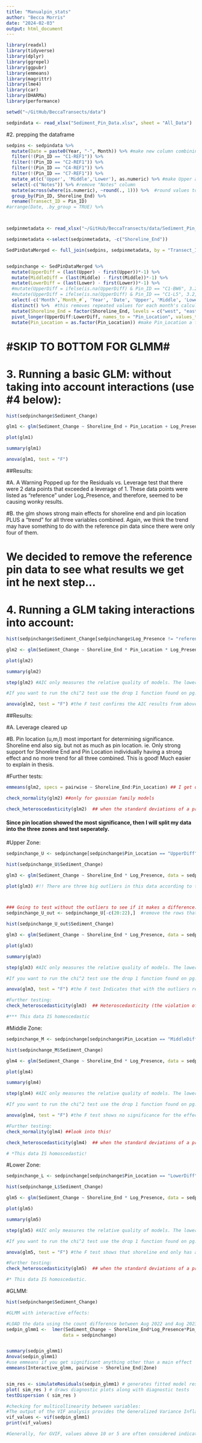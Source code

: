 ```yaml
---
title: "Manualpin_stats"
author: "Becca Morris"
date: "2024-02-03"
output: html_document
---
```


```r
library(readxl)
library(tidyverse)
library(dplyr)
library(ggrepel)
library(ggpubr)
library(emmeans)
library(magrittr)
library(lme4)
library(car)
library(DHARMa)
library(performance)

setwd("~/GitHub/BeccaTransects/data")

sedpindata <- read_xlsx("Sediment_Pin_Data.xlsx", sheet = "All_Data")
```


#2. prepping the dataframe
```r
sedpins <- sedpindata %>% 
  mutate(Date = paste0(Year, "-", Month)) %>% #make new column combining year and month into date
  filter(!(Pin_ID == "C1-REF1")) %>% 
  filter(!(Pin_ID == "C2-REF1")) %>% 
  filter(!(Pin_ID == "C4-REF1")) %>% 
  filter(!(Pin_ID == "C7-REF1")) %>% 
  mutate_at(c('Upper', 'Middle','Lower'), as.numeric) %>% #make Upper and Middle columns numeric (have NA's)
  select(-c("Notes")) %>% #remove "Notes" column
  mutate(across(where(is.numeric), ~round(., 1))) %>%  #round values to one decimal point
  group_by(Pin_ID, Shoreline_End) %>% 
  rename(Transect_ID = Pin_ID)
#arrange(Date, .by_group = TRUE) %>% 



sedpinmetadata <- read_xlsx("~/GitHub/BeccaTransects/data/Sediment_Pin_Data.xlsx", sheet = "Metadata")

sedpinmetadata <-select(sedpinmetadata, -c("Shoreline_End"))

SedPinDataMerged <- full_join(sedpins, sedpinmetadata, by = "Transect_ID")


sedpinchange <- SedPinDataMerged %>%   
  mutate(UpperDiff = (last(Upper) - first(Upper))*-1) %>% 
  mutate(MiddleDiff = (last(Middle) - first(Middle))*-1) %>% 
  mutate(LowerDiff = (last(Lower) - first(Lower))*-1) %>% 
  #mutate(UpperDiff = ifelse(is.na(UpperDiff) & Pin_ID == "C1-BW6", 3.2, UpperDiff)) %>% 
  #mutate(UpperDiff = ifelse(is.na(UpperDiff) & Pin_ID == "C1-L5", 3.2, UpperDiff)) %>%
  select(-c('Month',`Month_#`, 'Year', 'Date', 'Upper', 'Middle', 'Lower')) %>% #remove all unnecessary columns
  distinct() %>%  #this removes repeated values for each month's calculation
  mutate(Shoreline_End = factor(Shoreline_End, levels = c("west", "east"))) %>%
  pivot_longer(UpperDiff:LowerDiff, names_to = "Pin_Location", values_to = "Sediment_Change") %>% 
  mutate(Pin_Location = as.factor(Pin_Location)) #make Pin_Location a factor
```


# #SKIP TO BOTTOM FOR GLMM# #




# 3. Running a basic GLM: without taking into account interactions (use #4 below):
```r
hist(sedpinchange$Sediment_Change)

glm1 <- glm(Sediment_Change ~ Shoreline_End + Pin_Location + Log_Presence, data = sedpinchange, family = 'gaussian')

plot(glm1)

summary(glm1)

anova(glm1, test = "F")
```
##Results: 

#A. A Warning Popped up for the Residuals vs. Leverage test that there were 2 data points that exceeded a leverage of 1. These data points were listed as "reference" under Log_Presence, and therefore, seemed to be causing wonky results.

#B. the glm shows strong main effects for shoreline end and pin location PLUS a "trend" for all three variables combined. Again, we think the trend may have something to do with the reference pin data since there were only four of them.

# We decided to remove the reference pin data to see what results we get int he next step...


# 4. Running a GLM taking interactions into account:
```r
hist(sedpinchange$Sediment_Change[sedpinchange$Log_Presence != "reference"])

glm2 <- glm(Sediment_Change ~ Shoreline_End * Pin_Location * Log_Presence, data = sedpinchange[sedpinchange$Log_Presence != "reference",], family = 'gaussian')

plot(glm2)

summary(glm2)

step(glm2) #AIC only measures the relative quality of models. The lower the AIC value the better, but only if the precision of your answer is not of the utmost importance. These AIC results suggest that shoreline and pin location have the biggest effect.

#If you want to run the chi^2 test use the drop 1 function found on pg. 222 of "Mixed Effect Models..."

anova(glm2, test = "F") #the F test confirms the AIC results from above.

```
##Results:

#A. Leverage cleared up

#B. Pin location  (u,m,l) most important for determining significance. Shoreline end also sig. but not as much as pin location. ie. Only strong support for Shoreline End and Pin Location individually having a strong effect and no more trend for all three combined. This is good! Much easier to explain in thesis.


#Further tests:
```r
emmeans(glm2, specs = pairwise ~ Shoreline_End:Pin_Location) ## I get output but I don't know how to interpret it.

check_normality(glm2) ##only for gaussian family models

check_heteroscedasticity(glm2)  ## when the standard deviations of a predicted variable, monitored over different values of an independent variable or as related to prior time periods, are non-constant.
```
#### Since pin location showed the most significance, then I will split my data into the three zones and test seperately.

#Upper Zone:
```r
sedpinchange_U <- sedpinchange[sedpinchange$Pin_Location == "UpperDiff" & !(sedpinchange$Log_Presence == "reference"),]

hist(sedpinchange_U$Sediment_Change)

glm3 <- glm(Sediment_Change ~ Shoreline_End * Log_Presence, data = sedpinchange_U, family = 'gaussian')

plot(glm3) #!! There are three big outliers in this data according to the QQ plots: points 20-22 which are C2-L27, C2-BW27, and C2-L22. Checked field notes with excel spreadsheet and values are correct. 



### Going to test without the outliers to see if it makes a difference:
sedpinchange_U_out <- sedpinchange_U[-c(20:22),]  #remove the rows that contain the outliers

hist(sedpinchange_U_out$Sediment_Change)

glm3 <- glm(Sediment_Change ~ Shoreline_End * Log_Presence, data = sedpinchange_U_out, family = 'gaussian')

plot(glm3)

summary(glm3)

step(glm3) #AIC only measures the relative quality of models. The lower the AIC value the better, but only if the precision of your answer is not of the utmost importance. These AIC results suggest that shoreline  end east and log prosence no log have the biggest effect.

#If you want to run the chi^2 test use the drop 1 function found on pg. 222 of "Mixed Effect Models..."

anova(glm3, test = "F") #the F test Indicates that with the outliers removed, shoreline end has the biggest effect (Pr(>F) = 0.0002549) and log presence has a slight effect (Pr(>F) = 0.224743).  

#Further testing:
check_heteroscedasticity(glm3)  ## Heteroscedasticity (the violation of homoscedasticity) is present when the size of the error term differs across values of an independent variable.  The impact of violating the assumption of homoscedasticity is a matter of degree, increasing as heteroscedasticity increases.The problem that heteroscedasticity presents for regression models is simple.  Recall that ordinary least-squares (OLS) regression seeks to minimize residuals and in turn produce the smallest possible standard errors.  By definition, OLS regression gives equal weight to all observations, but when heteroscedasticity is present, the cases with larger disturbances have more “pull” than other observations.  In this case, weighted least squares regression would be more appropriate, as it down-weights those observations with larger disturbances.

#*** This data IS homescedastic
```

#Middle Zone:
```r
sedpinchange_M <- sedpinchange[sedpinchange$Pin_Location == "MiddleDiff" & !(sedpinchange$Log_Presence == "reference"),]

hist(sedpinchange_M$Sediment_Change)

glm4 <- glm(Sediment_Change ~ Shoreline_End * Log_Presence, data = sedpinchange_M, family = 'gaussian')

plot(glm4)

summary(glm4)

step(glm4) #AIC only measures the relative quality of models. The lower the AIC value the better, but only if the precision of your answer is not of the utmost importance. 

#If you want to run the chi^2 test use the drop 1 function found on pg. 222 of "Mixed Effect Models..."

anova(glm4, test = "F") #the F test shows no significance for the effects of shoreline end, log presence, or a combination of the two. 

#Further testing:
check_normality(glm4) ##look into this!

check_heteroscedasticity(glm4)  ## when the standard deviations of a predicted variable, monitored over different values of an independent variable or as related to prior time periods, are non-constant.

# *This data IS homoscedastic!
```

#Lower Zone:
```r
sedpinchange_L <- sedpinchange[sedpinchange$Pin_Location == "LowerDiff" & !(sedpinchange$Log_Presence == "reference"),]

hist(sedpinchange_L$Sediment_Change)

glm5 <- glm(Sediment_Change ~ Shoreline_End * Log_Presence, data = sedpinchange_L, family = 'gaussian')

plot(glm5)

summary(glm5)

step(glm5) #AIC only measures the relative quality of models. The lower the AIC value the better, but only if the precision of your answer is not of the utmost importance. 

#If you want to run the chi^2 test use the drop 1 function found on pg. 222 of "Mixed Effect Models..."

anova(glm5, test = "F") #the F test shows that shoreline end only has an effect on the results. 

#Further testing:
check_heteroscedasticity(glm5)  ## when the standard deviations of a predicted variable, monitored over different values of an independent variable or as related to prior time periods, are non-constant.

#* This data IS homoscedastic.
```

#GLMM:
```r
hist(sedpinchange$Sediment_Change)

#GLMM with interactive effects:

#LOAD the data using the count difference between Aug 2022 and Aug 2023!
sedpin_glmm1 <-  lmer(Sediment_Change ~ Shoreline_End*Log_Presence*Pin_Location+(1|Transect_ID),
                     data = sedpinchange)


summary(sedpin_glmm1)
Anova(sedpin_glmm1)
#use emmeans if you get significant anything other than a main effect
emmeans(Interactive_glmm, pairwise ~ Shoreline_End|Zone)


sim_res <- simulateResiduals(sedpin_glmm1) # generates fitted model residuals
plot( sim_res ) # draws diagnostic plots along with diagnostic tests
testDispersion ( sim_res )

#checking for multicollinearity between variables:
#The output of the VIF analysis provides the Generalized Variance Inflation Factor (GVIF) for each predictor variable in your model. The GVIF measures the degree of multicollinearity for each predictor variable, taking into account all other predictor variables in the model.
vif_values <- vif(sedpin_glmm1)
print(vif_values)

#Generally, for GVIF, values above 10 or 5 are often considered indicative of high multicollinearity, meaning that the variance of the coefficient estimate for that predictor variable is inflated by a factor of 10 or 5, respectively, due to multicollinearity with the other predictor variables.
```

